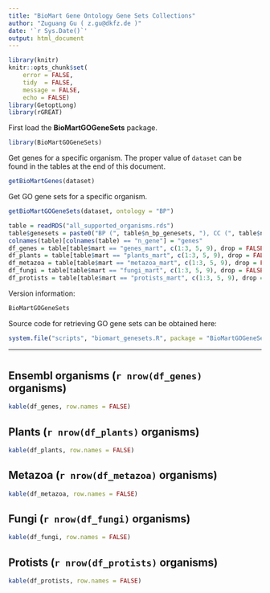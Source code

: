 ```yaml
---
title: "BioMart Gene Ontology Gene Sets Collections"
author: "Zuguang Gu ( z.gu@dkfz.de )"
date: '`r Sys.Date()`'
output: html_document
---
```


<style type="text/css">
.main-container {
  max-width: 1000px;
  margin-left: auto;
  margin-right: auto;
}
</style>

```r
library(knitr)
knitr::opts_chunk$set(
    error = FALSE,
    tidy  = FALSE,
    message = FALSE,
    echo = FALSE)
library(GetoptLong)
library(rGREAT)
```

First load the **BioMartGOGeneSets** package.

```r
library(BioMartGOGeneSets)
```

Get genes for a specific organism. The proper value of `dataset` can be found in the tables at the end of this document.

```r
getBioMartGenes(dataset)
```

Get GO gene sets for a specific organism.


```r
getBioMartGOGeneSets(dataset, ontology = "BP")
```


```r
table = readRDS("all_supported_organisms.rds")
table$genesets = paste0("BP (", table$n_bp_genesets, "), CC (", table$n_cc_genesets, "), MF (", table$n_mf_genesets, ")")
colnames(table)[colnames(table) == "n_gene"] = "genes"
df_genes = table[table$mart == "genes_mart", c(1:3, 5, 9), drop = FALSE]
df_plants = table[table$mart == "plants_mart", c(1:3, 5, 9), drop = FALSE]
df_metazoa = table[table$mart == "metazoa_mart", c(1:3, 5, 9), drop = FALSE]
df_fungi = table[table$mart == "fungi_mart", c(1:3, 5, 9), drop = FALSE]
df_protists = table[table$mart == "protists_mart", c(1:3, 5, 9), drop = FALSE]
```

Version information:

```r
BioMartGOGeneSets
```

Source code for retrieving GO gene sets can be obtained here:

```r
system.file("scripts", "biomart_genesets.R", package = "BioMartGOGeneSets")
```


<hr>

# {.tabset}

## Ensembl organisms (`r nrow(df_genes)` organisms)

```r
kable(df_genes, row.names = FALSE)
```

## Plants (`r nrow(df_plants)` organisms)

```r
kable(df_plants, row.names = FALSE)
```

## Metazoa (`r nrow(df_metazoa)` organisms)

```r
kable(df_metazoa, row.names = FALSE)
```

## Fungi (`r nrow(df_fungi)` organisms)

```r
kable(df_fungi, row.names = FALSE)
```

## Protists (`r nrow(df_protists)` organisms)

```r
kable(df_protists, row.names = FALSE)
```
